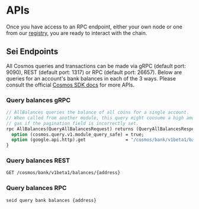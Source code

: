 # APIs

Once you have access to an RPC endpoint, either your own node or one from our
[registry](https://github.com/sei-protocol/chain-registry/blob/main/chains.json), you are ready to interact with the
chain.

## Sei Endpoints

All Cosmos queries and transactions can be made via gRPC (default port: 9090), REST (default port: 1317) or RPC
(default port: 26657). Below are queries for an account's bank balances in each of the 3 ways. Please consult the
official [Cosmos SDK docs](https://docs.cosmos.network/) for more APIs.

### Query balances gRPC

```proto
// AllBalances queries the balance of all coins for a single account.
// When called from another module, this query might consume a high amount of
// gas if the pagination field is incorrectly set.
rpc AllBalances(QueryAllBalancesRequest) returns (QueryAllBalancesResponse) {
  option (cosmos.query.v1.module_query_safe) = true;
  option (google.api.http).get               = "/cosmos/bank/v1beta1/balances/{address}";
}
```

### Query balances REST

```bash
GET /cosmos/bank/v1beta1/balances/{address}
```

### Query balances RPC

```bash copy
seid query bank balances {address}
```
